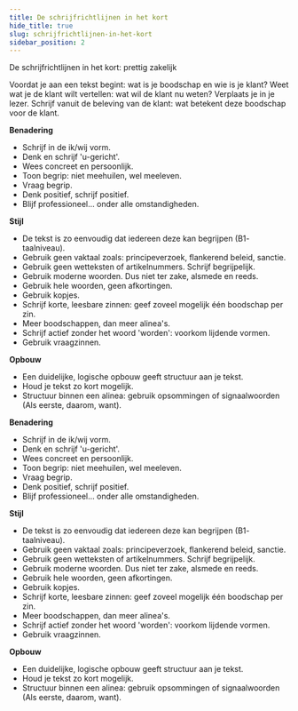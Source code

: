```yaml
---
title: De schrijfrichtlijnen in het kort
hide_title: true
slug: schrijfrichtlijnen-in-het-kort
sidebar_position: 2
---
```



<Heading>De schrijfrichtlijnen in het kort: prettig zakelijk</Heading>

Voordat je aan een tekst begint: wat is je boodschap en wie is je klant?
Weet wat je de klant wilt vertellen: wat wil de klant nu weten? Verplaats je in je lezer.
Schrijf vanuit de beleving van de klant: wat betekent deze boodschap voor de klant.

**Benadering**

- Schrijf in de ik/wij vorm.
- Denk en schrijf 'u-gericht'.
- Wees concreet en persoonlijk.
- Toon begrip: niet meehuilen, wel meeleven.
- Vraag begrip.
- Denk positief, schrijf positief.
- Blijf professioneel… onder alle omstandigheden.

**Stijl**

- De tekst is zo eenvoudig dat iedereen deze kan begrijpen (B1- taalniveau).
- Gebruik geen vaktaal zoals: principeverzoek, flankerend beleid, sanctie.
- Gebruik geen wetteksten of artikelnummers. Schrijf begrijpelijk.
- Gebruik moderne woorden. Dus niet ter zake, alsmede en reeds.
- Gebruik hele woorden, geen afkortingen.
- Gebruik kopjes.
- Schrijf korte, leesbare zinnen: geef zoveel mogelijk één boodschap per zin.
- Meer boodschappen, dan meer alinea's.
- Schrijf actief zonder het woord 'worden': voorkom lijdende vormen.
- Gebruik vraagzinnen.

**Opbouw**

- Een duidelijke, logische opbouw geeft structuur aan je tekst.
- Houd je tekst zo kort mogelijk.
- Structuur binnen een alinea: gebruik opsommingen of signaalwoorden (Als eerste, daarom, want).

**Benadering**

- Schrijf in de ik/wij vorm.
- Denk en schrijf 'u-gericht'.
- Wees concreet en persoonlijk.
- Toon begrip: niet meehuilen, wel meeleven.
- Vraag begrip.
- Denk positief, schrijf positief.
- Blijf professioneel… onder alle omstandigheden.

**Stijl**

- De tekst is zo eenvoudig dat iedereen deze kan begrijpen (B1- taalniveau).
- Gebruik geen vaktaal zoals: principeverzoek, flankerend beleid, sanctie.
- Gebruik geen wetteksten of artikelnummers. Schrijf begrijpelijk.
- Gebruik moderne woorden. Dus niet ter zake, alsmede en reeds.
- Gebruik hele woorden, geen afkortingen.
- Gebruik kopjes.
- Schrijf korte, leesbare zinnen: geef zoveel mogelijk één boodschap per zin.
- Meer boodschappen, dan meer alinea's.
- Schrijf actief zonder het woord 'worden': voorkom lijdende vormen.
- Gebruik vraagzinnen.

**Opbouw**

- Een duidelijke, logische opbouw geeft structuur aan je tekst.
- Houd je tekst zo kort mogelijk.
- Structuur binnen een alinea: gebruik opsommingen of signaalwoorden (Als eerste, daarom, want).
